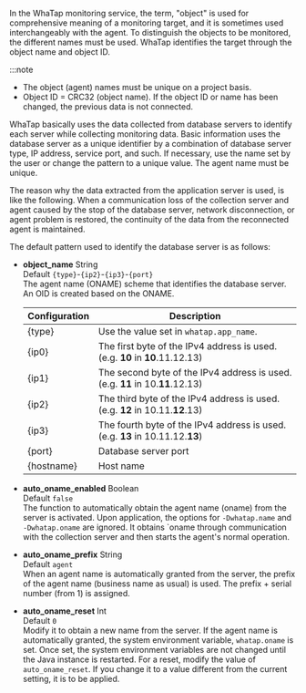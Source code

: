 In the WhaTap monitoring service, the term, "object" is used for comprehensive meaning of a monitoring target, and it is sometimes used interchangeably with the agent. To distinguish the objects to be monitored, the different names must be used. WhaTap identifies the target through the object name and object ID.

:::note

-   The object (agent) names must be unique on a project basis.
-   Object ID = CRC32 (object name). If the object ID or name has been changed, the previous data is not connected.

WhaTap basically uses the data collected from database servers to identify each server while collecting monitoring data. Basic information uses the database server as a unique identifier by a combination of database server type, IP address, service port, and such. If necessary, use the name set by the user or change the pattern to a unique value. The agent name must be unique.

The reason why the data extracted from the application server is used, is like the following. When a communication loss of the collection server and agent caused by the stop of the database server, network disconnection, or agent problem is restored, the continuity of the data from the reconnected agent is maintained.

The default pattern used to identify the database server is as follows:

-   **object_name** <span class='type'>String</span><br/>
    Default `{type}`-`{ip2}`-`{ip3}`-`{port}`<br/>The agent name (ONAME) scheme that identifies the database server. An OID is created based on the ONAME.

    | Configuration       | Description                                                                      |
    | ------------------- | -------------------------------------------------------------------------------- |
    | {type}              | Use the value set in `whatap.app_name`.                                          |
    | {ip0}               | The first byte of the IPv4 address is used. (e.g. **10** in **10**.11.12.13)     |
    | {ip1}               | The second byte of the IPv4 address is used. (e.g. **11** in 10.**11**.12.13)    |
    | {ip2}               | The third byte of the IPv4 address is used. (e.g. **12** in 10.11.**12**.13)     |
    | {ip3}               | The fourth byte of the IPv4 address is used. (e.g. **13** in 10.11.12.**13**)    |
    | {port}              | Database server port                                                             |
    | {hostname}          | Host name                                                                        |

-   **auto_oname_enabled** <span class='type'>Boolean</span><br/>
    Default `false`<br/>
    The function to automatically obtain the agent name (oname) from the server is activated. Upon application, the options for `-Dwhatap.name` and `-Dwhatap.oname` are ignored. It obtains \`oname through communication with the collection server and then starts the agent's normal operation.

-   **auto_oname_prefix** <span class='type'>String</span><br/>
    Default `agent`<br/>
    When an agent name is automatically granted from the server, the prefix of the agent name (business name as usual) is used. The prefix + serial number (from 1) is assigned.

-   **auto_oname_reset** <span class='type'>Int</span><br/>
    Default `0`<br/>
    Modify it to obtain a new name from the server. If the agent name is automatically granted, the system environment variable, `whatap.oname` is set. Once set, the system environment variables are not changed until the Java instance is restarted. For a reset, modify the value of `auto_oname_reset`. If you change it to a value different from the current setting, it is to be applied.
